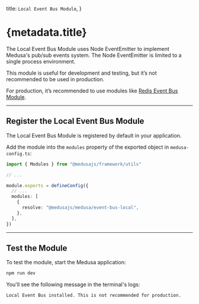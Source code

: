   title: `Local Event Bus Module`,
}

# {metadata.title}

The Local Event Bus Module uses Node EventEmitter to implement Medusa's pub/sub events system. The Node EventEmitter is limited to a single process environment.

This module is useful for development and testing, but it’s not recommended to be used in production.

For production, it’s recommended to use modules like [Redis Event Bus Module](../redis/page.mdx).

---

## Register the Local Event Bus Module

<Note>

The Local Event Bus Module is registered by default in your application.

</Note>

Add the module into the `modules` property of the exported object in `medusa-config.ts`:

```ts title="medusa-config.ts"
import { Modules } from "@medusajs/framework/utils"

// ...

module.exports = defineConfig({
  // ...
  modules: [
    {
      resolve: "@medusajs/medusa/event-bus-local",
    },
  ],
})
```

---

## Test the Module

To test the module, start the Medusa application:

```bash npm2yarn
npm run dev
```

You'll see the following message in the terminal's logs:

```bash noCopy noReport
Local Event Bus installed. This is not recommended for production.
```
